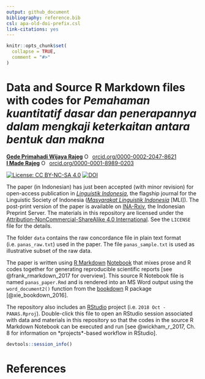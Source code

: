 ```yaml
---
output: github_document
bibliography: reference.bib
csl: apa-old-doi-prefix.csl
link-citations: yes
---
```


<!-- README.md is generated from README.Rmd. Please edit that file -->


```r
knitr::opts_chunk$set(
  collapse = TRUE,
  comment = "#>"
)
```
# Data and Source R Markdown files with codes for *Pemahaman kuantitatif dasar dan penerapannya dalam mengkaji keterkaitan antara bentuk dan makna*

[__Gede Primahadi Wijaya Rajeg__](https://figshare.com/authors/Gede_Primahadi_Wijaya_Rajeg/1234749) 
<a itemprop="sameAs" content="https://orcid.org/0000-0002-2047-8621" href="https://orcid.org/0000-0002-2047-8621" target="orcid.widget" rel="noopener noreferrer" style="vertical-align:top;"><img src="https://orcid.org/sites/default/files/images/orcid_16x16.png" style="width:1em;margin-right:.5em;" alt="ORCID iD icon">orcid.org/0000-0002-2047-8621</a>
<br>[__I Made Rajeg__](https://figshare.com/authors/I_Made_Rajeg/4052377)  <a itemprop="sameAs" content="https://orcid.org/0000-0001-8989-0203" href="https://orcid.org/0000-0001-8989-0203" target="orcid.widget" rel="noopener noreferrer" style="vertical-align:top;"><img src="https://orcid.org/sites/default/files/images/orcid_16x16.png" style="width:1em;margin-right:.5em;" alt="ORCID iD icon">orcid.org/0000-0001-8989-0203</a>

[![License: CC BY-NC-SA 4.0](https://licensebuttons.net/l/by-nc-sa/4.0/80x15.png)](https://creativecommons.org/licenses/by-nc-sa/4.0/) [![DOI](https://img.shields.io/badge/doi-10.26180/5c6e1160b8d8a-blue.svg?style=flat)](http://dx.doi.org/10.26180/5c6e1160b8d8a)

The paper (in Indonesian) has just been accepted (with minor revision) for open-access publication in [*Linguistik Indonesia*](http://www.linguistik-indonesia.org), the flagship journal for the Linguistic Society of Indonesia ([*Masyarakat Linguistik Indonesia*](http://www.mlindonesia.org) [MLI]). The post-print version of the paper is available on [INA-Rxiv](https://doi.org/10.31227/osf.io/bt4h7), the Indonesian Preprint Server. The materials in this repository are licensed under the [Attribution-NonCommercial-ShareAlike 4.0 International](https://creativecommons.org/licenses/by-nc-sa/4.0/). See the `LICENSE` file for the details.

The folder `data` contains the raw concordance file in plain text format (i.e. `panas_raw.txt`) used in the paper. The file `panas_sample.txt` is used as illustrative subset of the raw data.

The paper is written using [R Markdown](https://rmarkdown.rstudio.com) [Notebook](https://bookdown.org/yihui/rmarkdown/notebook.html) that mixes prose and R codes together for generating reproducible scientific reports [see @frank_rmarkdown_2017 for overview]. This source R Notebook file is named `panas_paper.Rmd` and is rendered into an MS Word output using the `word_document2()` function from the [bookdown](https://bookdown.org) R package [@xie_bookdown_2016].

The repository also includes an [RStudio](https://www.rstudio.com) project (i.e. `2018 Oct - PANAS.Rproj`). Double-click this file to open an RStudio session associated with data and materials in this repository so that the codes in the source R Markdown Notebook can be executed and run [see @wickham_r_2017, Ch. 8 for information on *projects*-based workflow in RStudio].

```r
devtools::session_info()
```

# References